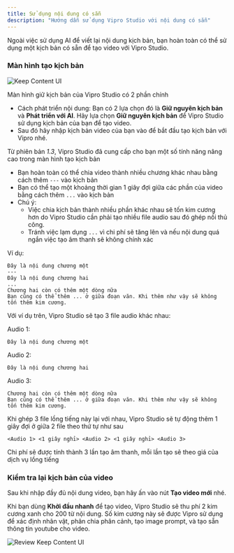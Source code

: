 ```yaml
---
title: Sử dụng nội dung có sẵn
description: "Hướng dẫn sử dụng Vipro Studio với nội dung có sẵn"
---
```


Ngoài việc sử dụng AI để viết lại nội dung kịch bản, bạn hoàn toàn có thể sử dụng một kịch bản có sẵn để tạo video với Vipro Studio.

### Màn hình tạo kịch bản

<img
  src='/vi/images/usage/create-content/keep-content.jpeg'
  alt='Keep Content UI'
  className='rounded-lg'
/>

Màn hình giữ kịch bản của Vipro Studio có 2 phần chính

- Cách phát triển nội dung: Bạn có 2 lựa chọn đó là **Giữ nguyên kịch bản** và **Phát triển với AI**.
  Hãy lựa chọn **Giữ nguyên kịch bản** để Vipro Studio sử dụng kịch bản của bạn để tạo video.
- Sau đó hãy nhập kịch bản video của bạn vào để bắt đầu tạo kịch bản với Vipro nhé.

Từ phiên bản _1.3_, Vipro Studio đã cung cấp cho bạn một số tính năng nâng cao trong màn hình tạo kịch bản

- Bạn hoàn toàn có thể chia video thành nhiều chương khác nhau bằng cách thêm `---` vào kịch bản
- Bạn có thể tạo một khoảng thời gian 1 giây đợi giữa các phần của video bằng cách thêm `...` vào kịch bản
- Chú ý:
  - Việc chia kịch bản thành nhiều phần khác nhau sẽ tốn kim cương hơn do Vipro Studio cần phải tạo nhiều file audio sau đó ghép nối thủ công.
  - Tránh việc lạm dụng `...` vì chi phí sẽ tăng lên và nếu nội dung quá ngắn việc tạo âm thanh sẽ không chính xác

Ví dụ:

```
Đây là nội dung chương một
---
Đây là nội dung chương hai
...
Chương hai còn có thêm một dòng nữa
Bạn cũng có thể thêm ... ở giữa đoạn văn. Khi thêm như vậy sẽ không tốn thêm kim cương.
```

Với ví dụ trên, Vipro Studio sẽ tạo 3 file audio khác nhau:

Audio 1:

```
Đây là nội dung chương một
```

Audio 2:

```
Đây là nội dung chương hai
```

Audio 3:

```
Chương hai còn có thêm một dòng nữa
Bạn cũng có thể thêm ... ở giữa đoạn văn. Khi thêm như vậy sẽ không tốn thêm kim cương.
```

Khi ghép 3 file lồng tiếng này lại với nhau, Vipro Studio sẽ tự động thêm 1 giây đợi ở giữa 2 file theo thứ tự như sau

```
<Audio 1> <1 giây nghỉ> <Audio 2> <1 giây nghỉ> <Audio 3>
```

Chi phí sẽ được tính thành
3 lần tạo âm thanh, mỗi lần tạo sẽ theo giá của dịch vụ lồng tiếng

### Kiểm tra lại kịch bản của video

Sau khi nhập đầy đủ nội dung video, bạn hãy ấn vào nút **Tạo video mới** nhé.

Khi bạn dùng **Khởi đầu nhanh** để tạo video, Vipro Studio sẽ thu phí 2 kim cương xanh cho 200 từ nội dung. Số kim cương này
sẽ được Vipro sử dụng để xác định nhân vật, phân chia phân cảnh, tạo image prompt, và tạo sẵn thông tin youtube cho video.

<img
  src='/vi/images/usage/create-content/review-keep-content.jpeg'
  alt='Review Keep Content UI'
  className='rounded-lg'
/>
